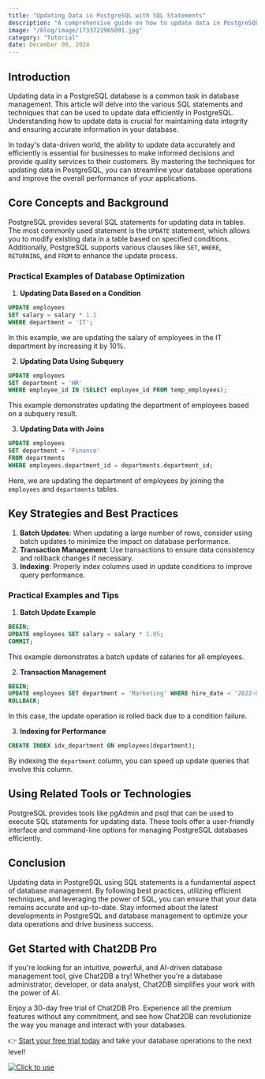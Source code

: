 ```yaml
---
title: "Updating Data in PostgreSQL with SQL Statements"
description: "A comprehensive guide on how to update data in PostgreSQL using SQL statements, covering various techniques and best practices."
image: "/blog/image/1733722965091.jpg"
category: "Tutorial"
date: December 09, 2024
---
```


## Introduction
Updating data in a PostgreSQL database is a common task in database management. This article will delve into the various SQL statements and techniques that can be used to update data efficiently in PostgreSQL. Understanding how to update data is crucial for maintaining data integrity and ensuring accurate information in your database.

In today's data-driven world, the ability to update data accurately and efficiently is essential for businesses to make informed decisions and provide quality services to their customers. By mastering the techniques for updating data in PostgreSQL, you can streamline your database operations and improve the overall performance of your applications.

## Core Concepts and Background
PostgreSQL provides several SQL statements for updating data in tables. The most commonly used statement is the `UPDATE` statement, which allows you to modify existing data in a table based on specified conditions. Additionally, PostgreSQL supports various clauses like `SET`, `WHERE`, `RETURNING`, and `FROM` to enhance the update process.

### Practical Examples of Database Optimization
1. **Updating Data Based on a Condition**
```sql
UPDATE employees
SET salary = salary * 1.1
WHERE department = 'IT';
```
In this example, we are updating the salary of employees in the IT department by increasing it by 10%.

2. **Updating Data Using Subquery**
```sql
UPDATE employees
SET department = 'HR'
WHERE employee_id IN (SELECT employee_id FROM temp_employees);
```
This example demonstrates updating the department of employees based on a subquery result.

3. **Updating Data with Joins**
```sql
UPDATE employees
SET department = 'Finance'
FROM departments
WHERE employees.department_id = departments.department_id;
```
Here, we are updating the department of employees by joining the `employees` and `departments` tables.

## Key Strategies and Best Practices
1. **Batch Updates**: When updating a large number of rows, consider using batch updates to minimize the impact on database performance.
2. **Transaction Management**: Use transactions to ensure data consistency and rollback changes if necessary.
3. **Indexing**: Properly index columns used in update conditions to improve query performance.

### Practical Examples and Tips
1. **Batch Update Example**
```sql
BEGIN;
UPDATE employees SET salary = salary * 1.05;
COMMIT;
```
This example demonstrates a batch update of salaries for all employees.

2. **Transaction Management**
```sql
BEGIN;
UPDATE employees SET department = 'Marketing' WHERE hire_date < '2022-01-01';
ROLLBACK;
```
In this case, the update operation is rolled back due to a condition failure.

3. **Indexing for Performance**
```sql
CREATE INDEX idx_department ON employees(department);
```
By indexing the `department` column, you can speed up update queries that involve this column.

## Using Related Tools or Technologies
PostgreSQL provides tools like pgAdmin and psql that can be used to execute SQL statements for updating data. These tools offer a user-friendly interface and command-line options for managing PostgreSQL databases efficiently.

## Conclusion
Updating data in PostgreSQL using SQL statements is a fundamental aspect of database management. By following best practices, utilizing efficient techniques, and leveraging the power of SQL, you can ensure that your data remains accurate and up-to-date. Stay informed about the latest developments in PostgreSQL and database management to optimize your data operations and drive business success.

## Get Started with Chat2DB Pro

If you're looking for an intuitive, powerful, and AI-driven database management tool, give Chat2DB a try! Whether you're a database administrator, developer, or data analyst, Chat2DB simplifies your work with the power of AI.

Enjoy a 30-day free trial of Chat2DB Pro. Experience all the premium features without any commitment, and see how Chat2DB can revolutionize the way you manage and interact with your databases.

👉 [Start your free trial today](https://chat2db.ai/pricing) and take your database operations to the next level!


[![Click to use](/image/blog/bg/chat2db.jpg)](https://chat2db.ai/)
